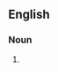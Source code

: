 {{also|ice-cap|ice cap}}

==English==

===Noun===
{{en-noun}}

# {{alternative form of|ice cap|lang=en}}